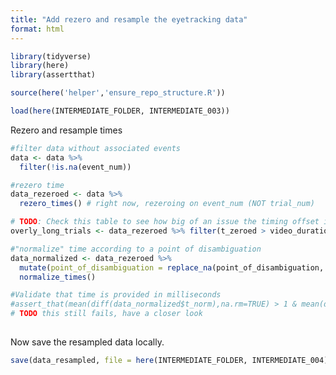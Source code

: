 ```yaml
---
title: "Add rezero and resample the eyetracking data"
format: html
---
```


```r
library(tidyverse)
library(here)
library(assertthat)

source(here('helper','ensure_repo_structure.R'))
```

```r
load(here(INTERMEDIATE_FOLDER, INTERMEDIATE_003))
```

Rezero and resample times


```r


#filter data without associated events
data <- data %>%
  filter(!is.na(event_num))

#rezero time
data_rezeroed <- data %>%
  rezero_times() # right now, rezeroing on event_num (NOT trial_num)

# TODO: Check this table to see how big of an issue the timing offset is
overly_long_trials <- data_rezeroed %>% filter(t_zeroed > video_duration_ms)

#"normalize" time according to a point of disambiguation
data_normalized <- data_rezeroed %>%
  mutate(point_of_disambiguation = replace_na(point_of_disambiguation, 0)) %>% # TODO: check if this hits trial on accident
  normalize_times()

#Validate that time is provided in milliseconds
#assert_that(mean(diff(data_normalized$t_norm),na.rm=TRUE) > 1 & mean(diff(data_normalized$t_norm), na.rm=TRUE) < 100)
# TODO this still fails, have a closer look
  


```

Now save the resampled data locally.

```r
save(data_resampled, file = here(INTERMEDIATE_FOLDER, INTERMEDIATE_004))
```